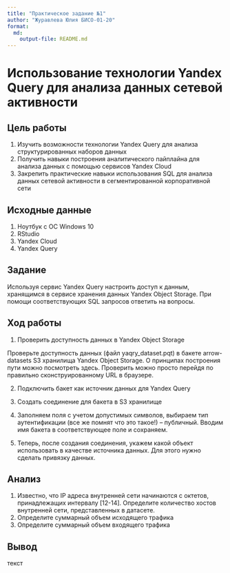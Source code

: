 ```yaml
---
title: "Практическое задание №1"
author: "Журавлева Юлия БИСО-01-20"
format:   
  md:
    output-file: README.md
---
```


# Использование технологии Yandex Query для анализа данных сетевой активности

## Цель работы

1. Изучить возможности технологии Yandex Query для анализа структурированных
наборов данных
2. Получить навыки построения аналитического пайплайна для анализа данных с
помощью сервисов Yandex Cloud
3. Закрепить практические навыки использования SQL для анализа данных сетевой
активности в сегментированной корпоративной сети

## Исходные данные

1. Ноутбук с ОС Windows 10
2. RStudio
3. Yandex Cloud
4. Yandex Query

## Задание

Используя сервис Yandex Query настроить доступ к данным, хранящимся в сервисе хранения данных Yandex Object Storage. При помощи соответствующих SQL запросов ответить на вопросы.

## Ход работы

1. Проверить доступность данных в Yandex Object Storage

Проверьте доступность данных (файл yaqry_dataset.pqt) в бакете arrow-datasets S3 хранилища Yandex Object Storage. О принципах построения пути можно посмотреть здесь. Проверить можно просто перейдя по правильно сконструированному URL в браузере.


2. Подключить бакет как источник данных для Yandex Query

1. Создать соединение для бакета в S3 хранилище
2. Заполняем поля с учетом допустимых символов, выбираем тип аутентификации (все же помнят что это такое!) – публичный. Вводим имя бакета в соответствующее поле и сохраняем.
3. Теперь, после создания соединения, укажем какой объект использовать в качестве источника данных. Для этого нужно сделать привязку данных.

## Анализ

1. Известно, что IP адреса внутренней сети начинаются с октетов, принадлежащих
интервалу [12-14]. Определите количество хостов внутренней сети,
представленных в датасете.
2. Определите суммарный объем исходящего трафика
3. Определите суммарный объем входящего трафика

## Вывод

текст